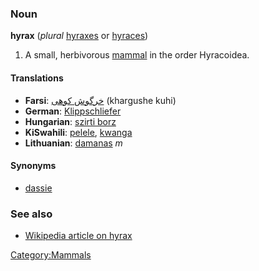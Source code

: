 ===Noun===
'''hyrax''' (''plural'' [[hyraxes]] or [[hyraces]])

# A small, herbivorous [[mammal]] in the order Hyracoidea.

====Translations====
*'''Farsi''': [[خرگوش كوهی]] (khargushe kuhi)
*'''German''': [[Klippschliefer]]
*'''Hungarian''': [[szirti borz]]
*'''KiSwahili''': [[pelele]], [[kwanga]]
*'''Lithuanian''': [[damanas]] ''m''

====Synonyms====
*[[dassie]]

===See also===
*[[w:hyrax|Wikipedia article on hyrax]]

[[Category:Mammals]]